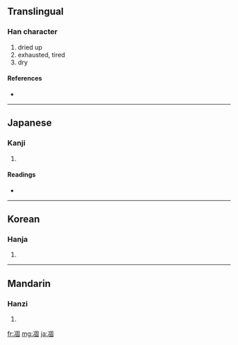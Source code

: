 {{also|涸}}
==Translingual==

===Han character===
{{Han char|rn=15|rad=冫|as=08|sn=10|four=3610<sub>0</sub>|canj=戈一田十口 (IMWJR)}}

# dried up
# exhausted, tired
# dry

====References====
* {{Han ref|kx=0132.350|dkj=01659|dj=0296.230|hdz=10299.030|uh=51C5|ud=20933|bh=D0E3|bd=53475}}

----

==Japanese==

===Kanji===
{{ja-kanji|grade=|rs=冫08}}

# {{defn|Japanese|sort=冫08}}

====Readings====
* {{ja-readings|on=[[こ]] (ko)|kun=[[こおる]] (kooru)}}

----

==Korean==

===Hanja===
{{ko-hanja|hangeul=고|rv=go|mr=ko}}

# {{defn|Korean|sort=冫08}}

----

==Mandarin==

===Hanzi===
{{cmn-hanzi|pin=[[gù]] ([[gu4]])|wg=ku<sup>4</sup>}}

# {{defn|Mandarin|sort=冫08}}

[[fr:凅]]
[[mg:凅]]
[[ja:凅]]